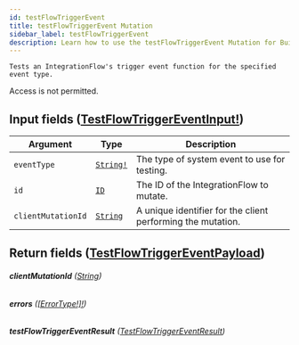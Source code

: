 ```yaml
---
id: testFlowTriggerEvent
title: testFlowTriggerEvent Mutation
sidebar_label: testFlowTriggerEvent
description: Learn how to use the testFlowTriggerEvent Mutation for Builder's API.
---
```


    Tests an IntegrationFlow's trigger event function for the specified event type.

Access is not permitted.

## Input fields ([TestFlowTriggerEventInput!](/self-managed/composer/builder/api/schema/input_object/TestFlowTriggerEventInput.mdx))

| Argument           | Type                                      | Description                                                 |
| ------------------ | ----------------------------------------- | ----------------------------------------------------------- |
| `eventType`        | [`String!`](/self-managed/composer/builder/api/schema/scalar/String.mdx) | The type of system event to use for testing.                |
| `id`               | [`ID`](/self-managed/composer/builder/api/schema/scalar/ID.mdx)          | The ID of the IntegrationFlow to mutate.                    |
| `clientMutationId` | [`String`](/self-managed/composer/builder/api/schema/scalar/String.mdx)  | A unique identifier for the client performing the mutation. |

## Return fields ([TestFlowTriggerEventPayload](/self-managed/composer/builder/api/schema/object/TestFlowTriggerEventPayload.mdx))

###### <b>clientMutationId</b> ([String](/self-managed/composer/builder/api/schema/scalar/String.mdx))

###### <b>errors</b> ([[ErrorType!]!](/self-managed/composer/builder/api/schema/object/ErrorType.mdx))

###### <b>testFlowTriggerEventResult</b> ([TestFlowTriggerEventResult](/self-managed/composer/builder/api/schema/object/TestFlowTriggerEventResult.mdx))
